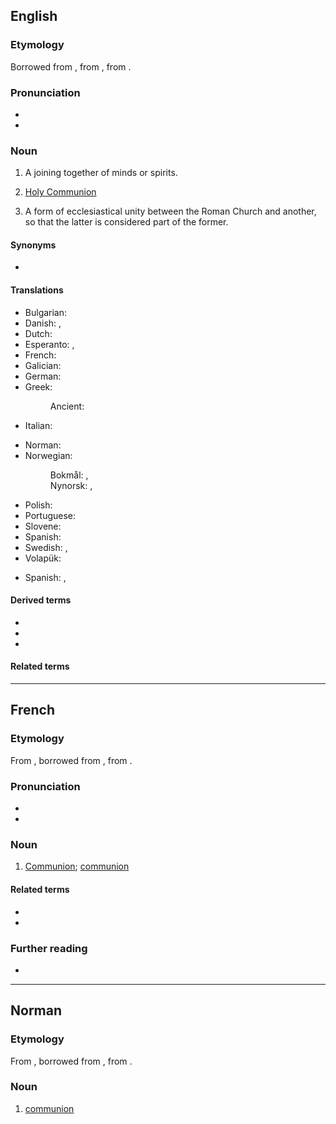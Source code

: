{{also|Communion}}
==English==

===Etymology===
Borrowed from {{bor|en|fro|comunion}}, from {{der|en|EL.|commūniō||communion}}, from {{der|en|la|commūnis}}.

===Pronunciation===
* {{IPA|en|/kəˈmjuːnjən/}}
* {{hyphenation|en|com|mu|nion}}

===Noun===
{{en-noun|~}}

# A joining together of minds or spirits.
# {{lb|en|Christianity}} [[Holy Communion]]
# {{lb|en|Roman Catholicism}} A form of ecclesiastical unity between the Roman Church and another, so that the latter is considered part of the former.

====Synonyms====
* {{sense|Holy Communion}} {{l|en|sacrament}} {{qualifier|Mormon}}

====Translations====
{{trans-top|a joining together of minds or spirits}}
* Bulgarian: {{t+|bg|единение|n}}
* Danish: {{t|da|kommunion|c}}, {{t|da|nadver|c}}
* Dutch: {{t+|nl|communie|f}}
* Esperanto: {{t|eo|komuneco}}, {{t|eo|komunio}}
* French: {{t+|fr|communion|f}}
* Galician: {{t|gl|comuñón|f}}
* German: {{t+|de|Kommunion|f}}
* Greek:
*: Ancient: {{t|grc|κοινωνία|f}}
* Italian: {{t+|it|comunione|f}}
{{trans-mid}}
* Norman: {{t|nrf|communion|f}} {{qualifier|Jersey}}
* Norwegian:
*: Bokmål: {{t|nb|kommunion|m}}, {{t|nb|nattverd|m}}
*: Nynorsk: {{t|nn|kommunion|m}}, {{t|nn|nattverd|m}}
* Polish: {{t+|pl|komunia|f}}
* Portuguese: {{t+|pt|comunhão|f}}
* Slovene: {{t+|sl|občestvo|n}}
* Spanish: {{t+|es|comunión|f}}
* Swedish: {{t+|sv|kommunion|c}}, {{t+|sv|nattvard|c}}
* Volapük: {{t+|vo|komuin}}
{{trans-bottom}}

{{trans-see|Holy Communion}}

{{trans-top|form of ecclesiastical unity}}
{{trans-mid}}
* Spanish: {{t+|es|comunión}}, {{t+|es|comunión|f}}
{{trans-bottom}}

====Derived terms====
* {{l|en|communion wafer}}
* {{l|en|Holy Communion}}
* {{l|en|Spiritual Communion}}

====Related terms====
{{rel3|en|communal|communicate|communion hall|community|union}}

----

==French==

===Etymology===
From {{inh|fr|fro|comunion}}, borrowed from {{bor|fr|EL.|communio|communio, communionem}}, from {{der|fr|la|communis}}.

===Pronunciation===
* {{fr-IPA}}
* {{audio|fr|Fr-communion.ogg|Audio}}

===Noun===
{{fr-noun|f}}
{{attention|fr|needs expansion}}

# [[Communion#English|Communion]]; [[communion#English|communion]]

====Related terms====
* {{l|fr|commun}}
* {{l|fr|communier}}

===Further reading===
* {{R:TLFi}}

----

==Norman==

===Etymology===
From {{inh|nrf|fro|comunion}}, borrowed from {{bor|nrf|EL.|communio|communio, communionem}}, from {{der|nrf|la|communis}}.

===Noun===
{{nrf-noun|f}}

# {{lb|nrf|Jersey}} [[#English|communion]]